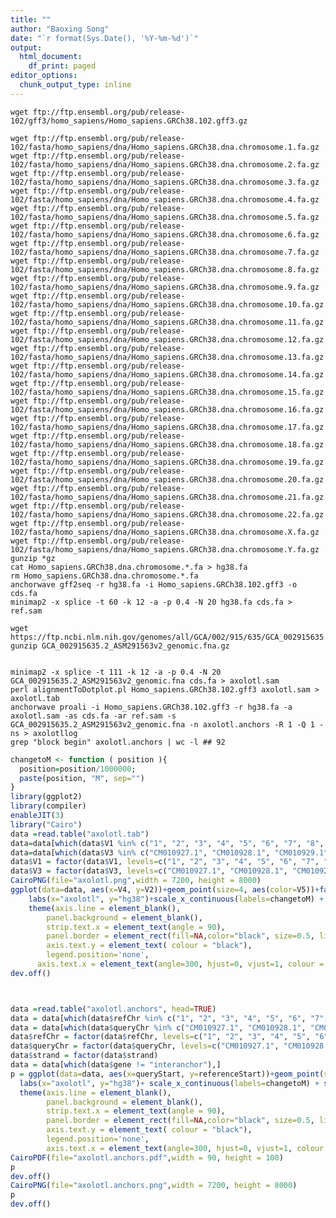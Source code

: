 ```yaml
---
title: ""
author: "Baoxing Song"
date: "`r format(Sys.Date(), '%Y-%m-%d')`"
output:
  html_document:
    df_print: paged
editor_options:
  chunk_output_type: inline
---
```

```
wget ftp://ftp.ensembl.org/pub/release-102/gff3/homo_sapiens/Homo_sapiens.GRCh38.102.gff3.gz

wget ftp://ftp.ensembl.org/pub/release-102/fasta/homo_sapiens/dna/Homo_sapiens.GRCh38.dna.chromosome.1.fa.gz
wget ftp://ftp.ensembl.org/pub/release-102/fasta/homo_sapiens/dna/Homo_sapiens.GRCh38.dna.chromosome.2.fa.gz
wget ftp://ftp.ensembl.org/pub/release-102/fasta/homo_sapiens/dna/Homo_sapiens.GRCh38.dna.chromosome.3.fa.gz
wget ftp://ftp.ensembl.org/pub/release-102/fasta/homo_sapiens/dna/Homo_sapiens.GRCh38.dna.chromosome.4.fa.gz
wget ftp://ftp.ensembl.org/pub/release-102/fasta/homo_sapiens/dna/Homo_sapiens.GRCh38.dna.chromosome.5.fa.gz
wget ftp://ftp.ensembl.org/pub/release-102/fasta/homo_sapiens/dna/Homo_sapiens.GRCh38.dna.chromosome.6.fa.gz
wget ftp://ftp.ensembl.org/pub/release-102/fasta/homo_sapiens/dna/Homo_sapiens.GRCh38.dna.chromosome.7.fa.gz
wget ftp://ftp.ensembl.org/pub/release-102/fasta/homo_sapiens/dna/Homo_sapiens.GRCh38.dna.chromosome.8.fa.gz
wget ftp://ftp.ensembl.org/pub/release-102/fasta/homo_sapiens/dna/Homo_sapiens.GRCh38.dna.chromosome.9.fa.gz
wget ftp://ftp.ensembl.org/pub/release-102/fasta/homo_sapiens/dna/Homo_sapiens.GRCh38.dna.chromosome.10.fa.gz
wget ftp://ftp.ensembl.org/pub/release-102/fasta/homo_sapiens/dna/Homo_sapiens.GRCh38.dna.chromosome.11.fa.gz
wget ftp://ftp.ensembl.org/pub/release-102/fasta/homo_sapiens/dna/Homo_sapiens.GRCh38.dna.chromosome.12.fa.gz
wget ftp://ftp.ensembl.org/pub/release-102/fasta/homo_sapiens/dna/Homo_sapiens.GRCh38.dna.chromosome.13.fa.gz
wget ftp://ftp.ensembl.org/pub/release-102/fasta/homo_sapiens/dna/Homo_sapiens.GRCh38.dna.chromosome.14.fa.gz
wget ftp://ftp.ensembl.org/pub/release-102/fasta/homo_sapiens/dna/Homo_sapiens.GRCh38.dna.chromosome.15.fa.gz
wget ftp://ftp.ensembl.org/pub/release-102/fasta/homo_sapiens/dna/Homo_sapiens.GRCh38.dna.chromosome.16.fa.gz
wget ftp://ftp.ensembl.org/pub/release-102/fasta/homo_sapiens/dna/Homo_sapiens.GRCh38.dna.chromosome.17.fa.gz
wget ftp://ftp.ensembl.org/pub/release-102/fasta/homo_sapiens/dna/Homo_sapiens.GRCh38.dna.chromosome.18.fa.gz
wget ftp://ftp.ensembl.org/pub/release-102/fasta/homo_sapiens/dna/Homo_sapiens.GRCh38.dna.chromosome.19.fa.gz
wget ftp://ftp.ensembl.org/pub/release-102/fasta/homo_sapiens/dna/Homo_sapiens.GRCh38.dna.chromosome.20.fa.gz
wget ftp://ftp.ensembl.org/pub/release-102/fasta/homo_sapiens/dna/Homo_sapiens.GRCh38.dna.chromosome.21.fa.gz
wget ftp://ftp.ensembl.org/pub/release-102/fasta/homo_sapiens/dna/Homo_sapiens.GRCh38.dna.chromosome.22.fa.gz
wget ftp://ftp.ensembl.org/pub/release-102/fasta/homo_sapiens/dna/Homo_sapiens.GRCh38.dna.chromosome.X.fa.gz
wget ftp://ftp.ensembl.org/pub/release-102/fasta/homo_sapiens/dna/Homo_sapiens.GRCh38.dna.chromosome.Y.fa.gz
gunzip *gz
cat Homo_sapiens.GRCh38.dna.chromosome.*.fa > hg38.fa
rm Homo_sapiens.GRCh38.dna.chromosome.*.fa
anchorwave gff2seq -r hg38.fa -i Homo_sapiens.GRCh38.102.gff3 -o cds.fa
minimap2 -x splice -t 60 -k 12 -a -p 0.4 -N 20 hg38.fa cds.fa > ref.sam

wget https://ftp.ncbi.nlm.nih.gov/genomes/all/GCA/002/915/635/GCA_002915635.2_ASM291563v2/GCA_002915635.2_ASM291563v2_genomic.fna.gz
gunzip GCA_002915635.2_ASM291563v2_genomic.fna.gz


minimap2 -x splice -t 111 -k 12 -a -p 0.4 -N 20 GCA_002915635.2_ASM291563v2_genomic.fna cds.fa > axolotl.sam
perl alignmentToDotplot.pl Homo_sapiens.GRCh38.102.gff3 axolotl.sam > axolotl.tab
anchorwave proali -i Homo_sapiens.GRCh38.102.gff3 -r hg38.fa -a axolotl.sam -as cds.fa -ar ref.sam -s GCA_002915635.2_ASM291563v2_genomic.fna -n axolotl.anchors -R 1 -Q 1 -ns > axolotllog
grep "block begin" axolotl.anchors | wc -l ## 92
```


```r
changetoM <- function ( position ){
  position=position/1000000;
  paste(position, "M", sep="")
}
library(ggplot2)
library(compiler)
enableJIT(3)
library("Cairo")
data =read.table("axolotl.tab")
data=data[which(data$V1 %in% c("1", "2", "3", "4", "5", "6", "7", "8", "9", "10" ,"11", "12", "13", "14", "15", "16", "17", "18", "19", "20", "21", "22", "X", "Y")),]
data=data[which(data$V3 %in% c("CM010927.1", "CM010928.1", "CM010929.1", "CM010930.1", "CM010931.1", "CM010932.1", "CM010933.1", "CM010934.1", "CM010935.1", "CM010936.1", "CM010937.1", "CM010938.1", "CM010939.1", "CM010940.1", "CM010941.1", "CM010942.1", "CM010943.1", "CM010944.1", "CM010945.1", "CM010946.1")),]
data$V1 = factor(data$V1, levels=c("1", "2", "3", "4", "5", "6", "7", "8", "9", "10" ,"11", "12", "13", "14", "15", "16", "17", "18", "19", "20", "21", "22", "X", "Y"))
data$V3 = factor(data$V3, levels=c("CM010927.1", "CM010928.1", "CM010929.1", "CM010930.1", "CM010931.1", "CM010932.1", "CM010933.1", "CM010934.1", "CM010935.1", "CM010936.1", "CM010937.1", "CM010938.1", "CM010939.1", "CM010940.1", "CM010941.1", "CM010942.1", "CM010943.1", "CM010944.1", "CM010945.1", "CM010946.1"))
CairoPNG(file="axolotl.png",width = 7200, height = 8000)
ggplot(data=data, aes(x=V4, y=V2))+geom_point(size=4, aes(color=V5))+facet_grid(V1~V3, scales="free", space="free" )+ theme_grey(base_size = 80) +
    labs(x="axolotl", y="hg38")+scale_x_continuous(labels=changetoM) + scale_y_continuous(labels=changetoM) +
    theme(axis.line = element_blank(),
        panel.background = element_blank(),
        strip.text.x = element_text(angle = 90),
        panel.border = element_rect(fill=NA,color="black", size=0.5, linetype="solid"),
        axis.text.y = element_text( colour = "black"),
        legend.position='none',
      axis.text.x = element_text(angle=300, hjust=0, vjust=1, colour = "black") )
dev.off()



data =read.table("axolotl.anchors", head=TRUE)
data = data[which(data$refChr %in% c("1", "2", "3", "4", "5", "6", "7", "8", "9", "10" ,"11", "12", "13", "14", "15", "16", "17", "18", "19", "20", "21", "22", "X", "Y")),]
data = data[which(data$queryChr %in% c("CM010927.1", "CM010928.1", "CM010929.1", "CM010930.1", "CM010931.1", "CM010932.1", "CM010933.1", "CM010934.1", "CM010935.1", "CM010936.1", "CM010937.1", "CM010938.1", "CM010939.1", "CM010940.1", "CM010941.1", "CM010942.1", "CM010943.1", "CM010944.1", "CM010945.1", "CM010946.1")),]
data$refChr = factor(data$refChr, levels=c("1", "2", "3", "4", "5", "6", "7", "8", "9", "10" ,"11", "12", "13", "14", "15", "16", "17", "18", "19", "20", "21", "22", "X", "Y"))
data$queryChr = factor(data$queryChr, levels=c("CM010927.1", "CM010928.1", "CM010929.1", "CM010930.1", "CM010931.1", "CM010932.1", "CM010933.1", "CM010934.1", "CM010935.1", "CM010936.1", "CM010937.1", "CM010938.1", "CM010939.1", "CM010940.1", "CM010941.1", "CM010942.1", "CM010943.1", "CM010944.1", "CM010945.1", "CM010946.1"))
data$strand = factor(data$strand)
data = data[which(data$gene != "interanchor"),]
p = ggplot(data=data, aes(x=queryStart, y=referenceStart))+geom_point(size=4, aes(color=strand), alpha=0.4)+facet_grid(refChr~queryChr, scales="free", space="free" )+ theme_grey(base_size = 80) +
  labs(x="axolotl", y="hg38")+ scale_x_continuous(labels=changetoM) + scale_y_continuous(labels=changetoM) +
  theme(axis.line = element_blank(),
        panel.background = element_blank(),
        strip.text.x = element_text(angle = 90),
        panel.border = element_rect(fill=NA,color="black", size=0.5, linetype="solid"),
        axis.text.y = element_text( colour = "black"),
        legend.position='none',
        axis.text.x = element_text(angle=300, hjust=0, vjust=1, colour = "black") )
CairoPDF(file="axolotl.anchors.pdf",width = 90, height = 100)
p
dev.off()
CairoPNG(file="axolotl.anchors.png",width = 7200, height = 8000)
p
dev.off()
```

